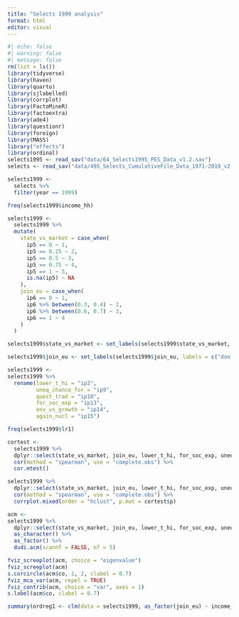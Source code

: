 ```yaml
---
title: "Selects 1999 analysis"
format: html
editor: visual
---
```





```r
#| echo: false
#| warning: false
#| message: false
rm(list = ls())
library(tidyverse)
library(haven)
library(quarto)
library(sjlabelled)
library(corrplot)
library(FactoMineR)
library(factoextra)
library(ade4)
library(questionr)
library(foreign)
library(MASS)
library("effects")
library(ordinal)
selects1995 <- read_sav("data/64_Selects1995_PES_Data_v1.2.sav")
selects <- read_sav("data/495_Selects_CumulativeFile_Data_1971-2019_v2.3.0.sav")
```


```r
selects1999 <- 
  selects %>% 
  filter(year == 1999)

freq(selects1999$income_hh)

```

```r
selects1999 <- 
  selects1999 %>% 
  mutate(
    state_vs_market = case_when(
      ip5 == 0 ~ 1,
      ip5 == 0.25 ~ 2,
      ip5 == 0.5 ~ 3,
      ip5 == 0.75 ~ 4,
      ip5 == 1 ~ 5,
      is.na(ip5) ~ NA
    ),
    join_eu = case_when(
      ip6 == 0 ~ 1,
      ip6 %>% between(0.3, 0.4) ~ 2,
      ip6 %>% between(0.6, 0.7) ~ 3,
      ip6 == 1 ~ 4
    )
  )

selects1999$state_vs_market <- set_labels(selects1999$state_vs_market, labels = c("for state intervention", "rather for state intervention", "neither nor", "rather for free market", "for free market"))

selects1999$join_eu <- set_labels(selects1999$join_eu, labels = c("don't join", "rather don't join", "rather join", "join"))

selects1999 <- 
selects1999 %>% 
  rename(lower_t_hi = "ip2",
         uneq_chance_for = "ip9",
         quest_trad = "ip10",
         for_soc_exp = "ip13",
         env_vs_growth = "ip14",
         again_nucl = "ip15")

```


```r
freq(selects1999$lr1)

cortest <- 
  selects1999 %>% 
  dplyr::select(state_vs_market, join_eu, lower_t_hi, for_soc_exp, uneq_chance_for, env_vs_growth, quest_trad, again_nucl, income_hh, educ, lr1) %>% 
  cor(method = "spearman", use = "complete.obs") %>% 
  cor.mtest()

selects1999 %>% 
  dplyr::select(state_vs_market, join_eu, lower_t_hi, for_soc_exp, uneq_chance_for, env_vs_growth, quest_trad, again_nucl, income_hh, educ, lr1) %>% 
  cor(method = "spearman", use = "complete.obs") %>% 
  corrplot.mixed(order = "hclust", p.mat = cortest$p)


```


```r
acm <- 
selects1999 %>% 
  dplyr::select(state_vs_market, join_eu, lower_t_hi, for_soc_exp, uneq_chance_for, env_vs_growth, quest_trad, again_nucl, sex, income_hh, educ, religion, sg1, class8) %>% 
  as_character() %>% 
  as_factor() %>% 
  dudi.acm(scannf = FALSE, nf = 5)
```

```r
fviz_screeplot(acm, choice = "eigenvalue")
fviz_screeplot(acm)
s.corcircle(acm$co, 1, 2, clabel = 0.7)
fviz_mca_var(acm, repel = TRUE)
fviz_contrib(acm, choice = "var", axes = 1)
s.label(acm$co, clabel = 0.7)
```

```r
summary(ordreg1 <- clm(data = selects1999, as_factor(join_eu) ~ income_hh + educ + state_vs_market + as_character(sex) + as_character(sc7c), Hess = TRUE))
```


